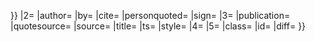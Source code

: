 {{Quote/sandbox
|text={{#if:{{{text|<noinclude>TRUE</noinclude>}}}{{{quote|}}}{{{quotetext|}}}{{{content|}}}{{{1|}}}|{{#tag:poem|{{if empty|{{{text|<noinclude>床前明月光，
疑是地上霜。
舉頭望明月，
低頭思故鄉。</noinclude>}}}|{{{quote|}}}|{{{quotetext|}}}|{{{content|}}}|{{{1|}}}}}}}}}
|2={{{2|}}}
|author={{{author|}}}
|by={{{by|}}}
|cite={{{cite|}}}
|personquoted={{{personquoted|}}}
|sign={{{sign|<noinclude>[[李白]]</noinclude>}}}
|3={{{3|}}}
|publication={{{publication|}}}
|quotesource={{{quotesource|}}}
|source={{{source|<noinclude>《[[靜夜思]]》</noinclude>}}}
|title={{{title|}}}
|ts={{{ts|}}}
|style={{{style|}}}
|4={{{4|}}}
|5={{{5|}}}
|class={{{class|}}}
|id={{{id|}}}
|diff={{{diff|}}}
}}<noinclude>
{{documentation}}<!-- Add categories to the /doc subpage, not here! -->
</noinclude>